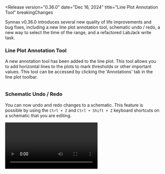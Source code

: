 
<Release
    version="0.36.0"
    date="Dec 16, 2024"
    title="Line Plot Annotation Tool"
    breakingChanges
>

Synnax v0.36.0 introduces several new quality of life improvements and bug fixes,
including a new line plot annotation tool, schematic undo / redo, a new way to select
the time of the range, and a refactored LabJack write task.

### Line Plot Annotation Tool

A new annotation tool has been added to the line plot. This tool allows you to
add horizontal lines to the plots to mark thresholds or other important values. This
tool can be accessed by clicking the 'Annotations' tab in the line plot toolbar.

<Image client:only="react" id="releases/0-36-0/annotations" themed={false} />

### Schematic Undo / Redo

You can now undo and redo changes to a schematic. This feature is possible by using the
`Ctrl + Z` and `Ctrl + Shift + Z` keyboard shortcuts on a schematic that you are
editing.

<Video client:only="react" id="releases/0-36-0/schematic-undo" themed={false} />

### New Range DateTime Selector

Synnax has a refactored way to select dates and times of ranges. This can be opened by
selecting the calendar icon that appears to the right of the time on the create range
modal. You can now quickly type a short phrase and have an AI will automatically suggest
the appropriate date and time.

<Image client:only="react" id="releases/0-36-0/range" themed={false} />

### Breaking Changes

This release **introduces a breaking change** in the communication protocol that the
server and console use to communicate. This change means that console versions 0.36.0
and newer will not work with server versions of 0.35.0 and older. To avoid issues, please
ensure that your server and console are updated to the same version.

### Other Improvements and Bug Fixes

- Bug fix: Disable all form elements in task snapshot.
- Bug fix: Fix transport protocol websocket implementation.
- Refactor: Sort child ranges of a range by start time.
- Bug fix: Add LabJack driver warning when all channels on a task are disabled.
- Refactor: Add more attachment points to cylinder schematic symbol.
- Bug fix: Close version update notification when clicking snooze.
- Bug fix: Remove unneeded label direction selector in off page reference schematic
  form.
- Bug fix: Fix NI table scale construction error.
- refactor: Add copy link to task toolbar context menu.
- Bug fix: Fix issues with dragging groups and creating empty groups in the resources
  toolbar.
- Refactor: Add schematic and line plot import commands.
- Bug fix: Commit changes to server when clicking on schematic elements.
- Bug fix: Close windows on empty workspace.
- Bug fix: Fix error when creating a channel that doesn't exist.

</Release>
